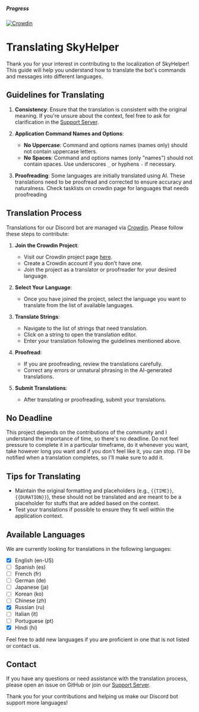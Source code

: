 ##### Progress

[![Crowdin](https://badges.crowdin.net/skyhelper/localized.svg)](https://crowdin.com/project/skyhelper)

# Translating SkyHelper

Thank you for your interest in contributing to the localization of SkyHelper! This guide will help you understand how to translate the bot's commands and messages into different languages.

## Guidelines for Translating

1. **Consistency**: Ensure that the translation is consistent with the original meaning. If you're unsure about the context, feel free to ask for clarification in the [Support Server](https://discord.com/invite/2rjCRKZsBb).

2. **Application Command Names and Options**:

   - **No Uppercase**: Command and options names (names only) should not contain uppercase letters.
   - **No Spaces**: Command and options names (only "names") should not contain spaces. Use underscores `_` or hyphens `-` if necessary.

3. **Proofreading**: Some languages are initially translated using AI. These translations need to be proofread and corrected to ensure accuracy and naturalness. Check tasklists on crowdin page for languages that needs proofreading

## Translation Process

Translations for our Discord bot are managed via [Crowdin](https://crowdin.com/project/skyhelper). Please follow these steps to contribute:

1. **Join the Crowdin Project**:

   - Visit our Crowdin project page [here](https://crowdin.com/project/skyhelper).
   - Create a Crowdin account if you don't have one.
   - Join the project as a translator or proofreader for your desired language.

2. **Select Your Language**:

   - Once you have joined the project, select the language you want to translate from the list of available languages.

3. **Translate Strings**:

   - Navigate to the list of strings that need translation.
   - Click on a string to open the translation editor.
   - Enter your translation following the guidelines mentioned above.

4. **Proofread**:

   - If you are proofreading, review the translations carefully.
   - Correct any errors or unnatural phrasing in the AI-generated translations.

5. **Submit Translations**:
   - After translating or proofreading, submit your translations.

## No Deadline

This project depends on the contributions of the community and I understand the importance of time, so there's no deadline. Do not feel pressure to complete it in a particular timeframe, do it whenever you want, take however long you want and if you don't feel like it, you can stop. I'll be notified when a translation completes, so I'll make sure to add it.

## Tips for Translating

- Maintain the original formatting and placeholders (e.g., `{{TIME}}`, `{{DURATION}}`), these should not be translated and are meant to be a placeholder for stuffs that are added based on the context.
- Test your translations if possible to ensure they fit well within the application context.

## Available Languages

We are currently looking for translations in the following languages:

- [x] English (en-US)
- [ ] Spanish (es)
- [ ] French (fr)
- [ ] German (de)
- [ ] Japanese (ja)
- [ ] Korean (ko)
- [ ] Chinese (zh)
- [x] Russian (ru)
- [ ] Italian (it)
- [ ] Portuguese (pt)
- [x] Hindi (hi)

Feel free to add new languages if you are proficient in one that is not listed or contact us.

## Contact

If you have any questions or need assistance with the translation process, please open an issue on GitHub or join our [Support Server](https://discord.com/invite/2rjCRKZsBb).

Thank you for your contributions and helping us make our Discord bot support more languages!
